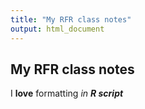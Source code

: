```yaml
---
title: "My RFR class notes"
output: html_document
---
```


## My RFR class notes

I **love** formatting *in* ***R script***

